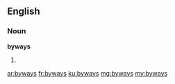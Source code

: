 ==English==

===Noun===
'''byways'''

# {{plural of|byway}}

[[ar:byways]]
[[fr:byways]]
[[ku:byways]]
[[mg:byways]]
[[my:byways]]